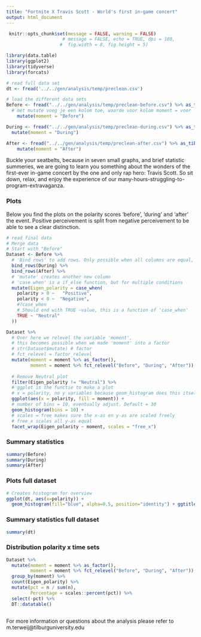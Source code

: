 ---
title: "Fortnite X Travis Scott - World's first in-game concert"
output: html_document
---

```{r setup, include=FALSE}
 knitr::opts_chunk$set(message = FALSE, warning = FALSE) 
                     # message = FALSE, echo = TRUE, dpi = 180,
                    #  fig.width = 8, fig.height = 5)

library(data.table)
library(ggplot2)
library(tidyverse)
library(forcats)

# read full data set
dt <- fread('../../gen/analysis/temp/preclean.csv')

# load the different data sets 
Before <- fread("../../gen/analysis/temp/preclean-before.csv") %>% as_tibble() %>% 
  # met mutate voeg je een kolom toe, waarde voor kolom moment = voor 
    mutate(moment = "Before")

During <- fread("../../gen/analysis/temp/preclean-during.csv") %>% as_tibble() %>% 
  mutate(moment = "During")

After <- fread("../../gen/analysis/temp/preclean-after.csv") %>% as_tibble() %>% 
    mutate(moment = "After")

```

Buckle your seatbelts, because in seven small graphs, and brief statistic summeries, we are going to learn you something about the wonders of the first-ever in-game concert by the one and only rap hero: Travis Scott. So sit down, relax, and enjoy the experience of our many-hours-struggling-to-program-extravaganza.


### Plots 

Below you find the plots on the polarity scores 'before', 'during' and 'after' the event. Positive perceivement is split from negative perceivement to be able to see a clear distinction. 

```{r, echo = FALSE}
# read final data
# Merge data
# Start with "Before" 
Dataset <- Before %>% 
  # 'Bind rows' to add rows. Only possible when all columns are equal, therefore, we called every column 'moment'
  bind_rows(During) %>% 
  bind_rows(After) %>% 
  # 'mutate' creates another new column
  # 'case when' is a if_else function, but for multiple conditions
  mutate(Eigen_polarity = case_when(
    polarity > 0 ~   "Positive",
    polarity < 0 ~  "Negative",
    #?case_when
    # Should end with TRUE ~value, this is a function of 'case_when'
    TRUE ~ "Neutral"
  ))

Dataset %>% 
  # Over here we relevel the variable 'moment',
  # this becomes possible when we made 'moment' into a factor
  # str(Dataset$mutate) # factor
  # fct_relevel = factor_relevel
  mutate(moment = moment %>% as_factor(),
         moment = moment %>% fct_relevel("Before", "During", "After")) %>% 
  
  # Remove Neutral plot 
  filter(Eigen_polarity != "Neutral") %>% 
  # ggplot is the functie to make a plot
  # x = polarity, no y variables because geom_histogram does this itself (counts rows)
  ggplot(aes(x = polarity, fill = moment)) +
  # number of bins = 10, eventually adjust. Default = 30
  geom_histogram(bins = 10) +
  # scales = free makes sure the x-as en y-as are scaled freely 
  # free_x scales all y-as equal
  facet_wrap(Eigen_polarity ~ moment, scales = "free_x")
```

### Summary statistics

```{r}
summary(Before)
summary(During)
summary(After)
```

### Plots full dataset
```{r, echo = FALSE}
# Creates histogram for overview
ggplot(dt, aes(x=polarity)) +
  geom_histogram(fill="blue", alpha=0.5, position="identity") + ggtitle('Polarity distribution')
```

### Summary statistics full dataset

```{r, echo= FALSE}
summary(dt)
```

### Distribution polarity x time sets

```{r, echo = FALSE}
Dataset %>% 
  mutate(moment = moment %>% as_factor(),
         moment = moment %>% fct_relevel("Before", "During", "After")) %>% 
  group_by(moment) %>% 
  count(Eigen_polarity) %>% 
  mutate(pct = n / sum(n),
         Percentage = scales::percent(pct)) %>% 
  select(-pct) %>% 
  DT::datatable()
  
```

For more information or questions about the analysis please refer to m.terweij@tilburguniversity.edu
